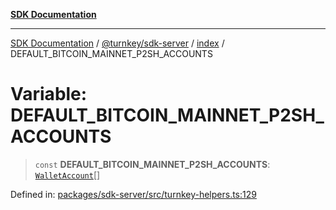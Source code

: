 [**SDK Documentation**](../../../../README.mdx)

***

[SDK Documentation](../../../../packages.mdx) / [@turnkey/sdk-server](../../README.mdx) / [index](../README.mdx) / DEFAULT\_BITCOIN\_MAINNET\_P2SH\_ACCOUNTS

# Variable: DEFAULT\_BITCOIN\_MAINNET\_P2SH\_ACCOUNTS

> `const` **DEFAULT\_BITCOIN\_MAINNET\_P2SH\_ACCOUNTS**: [`WalletAccount`](../interfaces/WalletAccount.mdx)[]

Defined in: [packages/sdk-server/src/turnkey-helpers.ts:129](https://github.com/tkhq/sdk/blob/fd49bfe86475c8603b3eb385aa101efa36fa32fc/packages/sdk-server/src/turnkey-helpers.ts#L129)

